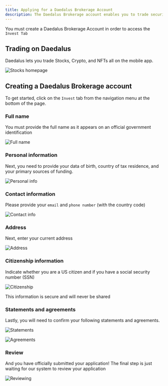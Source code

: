 ```yaml
---
title: Applying for a Daedalus Brokerage Account
description: The Daedalus Brokerage account enables you to trade securities and crypto directly on the mobile app
---
```


<Note>

You must create a Daedalus Brokerage Account in order to access the `Invest Tab`

</Note>

## Trading on Daedalus

Daedalus lets you trade Stocks, Crypto, and NFTs all on the mobile app.

<img class="h-96" src="/images/mobile/stocks.png" alt="Stocks homepage" />

## Creating a Daedalus Brokerage account

To get started, click on the `Invest` tab from the navigation menu at the bottom of the page.

### Full name

You must provide the full name as it appears on an official government identification

<img class="h-96" src="/images/mobile/name.png" alt="Full name" />

### Personal information

Next, you need to provide your data of birth, country of tax residence, and your primary sources of funding.

<img
  class="h-96"
  src="/images/mobile/brokerage/personal-info.png"
  alt="Personal info"
/>

### Contact information

Please provide your `email` and `phone number` (with the country code)

<img
  class="h-96"
  src="/images/mobile/brokerage/contact-info.png"
  alt="Contact info"
/>

### Address

Next, enter your current address

<img class="h-96" src="/images/mobile/brokerage/address.png" alt="Address" />

### Citizenship information

Indicate whether you are a US citizen and if you have a social security number (SSN)

<img
  class="h-96"
  src="/images/mobile/brokerage/citizenship.png"
  alt="Citizenship"
/>

<Note>

This information is secure and will never be shared

</Note>

### Statements and agreements

Lastly, you will need to confirm your following statements and agreements.

<img
  class="h-96"
  src="/images/mobile/brokerage/statements.png"
  alt="Statements"
/>

<img
  class="h-96"
  src="/images/mobile/brokerage/agreements.png"
  alt="Agreements"
/>

### Review

And you have officially submitted your application! The final step is just waiting for our system to review your application

<img
  class="h-96"
  src="/images/mobile/brokerage/reviewing.png"
  alt="Reviewing"
/>
